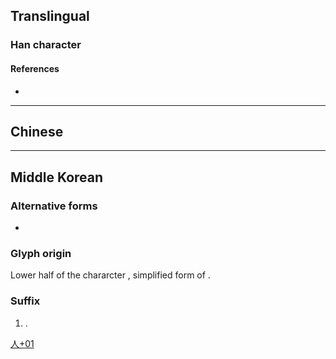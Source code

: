 {{also|ᄉᆞ}}
{{character info}}

==Translingual==

===Han character===
{{Han char|rn=9|rad=人|as=01|sn=3|four=|canj=OI,XXOI|ids=⿱𠆢丶}}

====References====
* {{Han ref|kx=0091.051|dkj=01416|dj=0192.051|hdz=10103.021|uh=4EBD|ud=20157}}

----

==Chinese==
{{zh-see|亼|v}}

----

==Middle Korean==

===Alternative forms===
* {{q|yet more simplified}} {{l|okm|丶}}

===Glyph origin===
Lower half of the chararcter {{l|ko|罖}}, simplified form of {{l|ko|羅|tr=la}}.

===Suffix===
{{head|okm|suffix|tr=-lá|[[hangeul]]|-라〮}}

# {{spelling of|okm|Kwukyel|-라〮|tr=-lá|pos=alternative form of declarative suffix {{m|okm|-다〮|tr=-tá}}, notably found after the copulas}}.
#: {{uxi|okm|[[伊]]'''亽'''|tr={{lang|ko|이〮'''라〮'''}} ― ''í-'''lá'''''|t=it is...}}

[[Category:Korean-only CJKV Characters|人+01]]